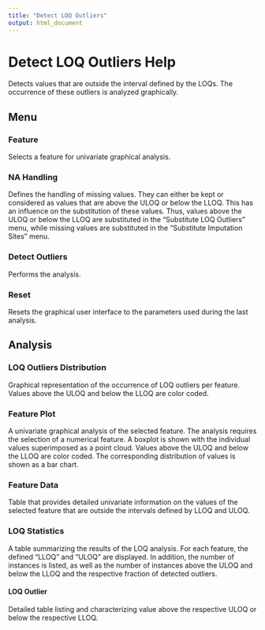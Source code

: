 ```yaml
---
title: "Detect LOQ Outliers"
output: html_document
---
```


# Detect LOQ Outliers Help
Detects values that are outside the interval defined by the LOQs. The occurrence of these outliers is analyzed graphically.

## Menu

### Feature
Selects a feature for univariate graphical analysis.

### NA Handling
Defines the handling of missing values. They can either be kept or considered as values that are above the ULOQ or below the LLOQ. This has an influence on the substitution of these values. Thus, values above the ULOQ or below the LLOQ are substituted in the "Substitute LOQ Outliers" menu, while missing values are substituted in the "Substitute Imputation Sites" menu.

### Detect Outliers
Performs the analysis.

### Reset
Resets the graphical user interface to the parameters used during the last analysis.

## Analysis

### LOQ Outliers Distribution
Graphical representation of the occurrence of LOQ outliers per feature. Values above the ULOQ and below the LLOQ are color coded.

### Feature Plot
A univariate graphical analysis of the selected feature. The analysis requires the selection of a numerical feature. A boxplot is shown with the individual values superimposed as a point cloud. Values above the ULOQ and below the LLOQ are color coded. The corresponding distribution of values is shown as a bar chart.

### Feature Data
Table that provides detailed univariate information on the values of the selected feature that are outside the intervals defined by LLOQ and ULOQ.

### LOQ Statistics
A table summarizing the results of the LOQ analysis. For each feature, the defined "LLOQ" and "ULOQ" are displayed. In addition, the number of instances is listed, as well as the number of instances above the ULOQ and below the LLOQ and the respective fraction of detected outliers. 

#### LOQ Outlier
Detailed table listing and characterizing value above the respective ULOQ or below the respective LLOQ.
